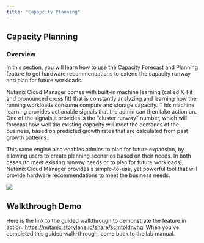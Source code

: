 ```yaml
---
title: "Capapcity Planning"
---
```



## Capacity Planning

### Overview

In this section, you will learn how to use the Capacity Forecast and Planning feature to get hardware 
recommendations to extend the capacity runway and plan for future workloads.

Nutanix Cloud Manager comes with built-in machine learning (called X-Fit and pronounced cross fit) that 
is constantly analyzing and learning how the running workloads consume compute and storage capacity. T
his machine learning provides actionable signals that the admin can then take action on. One of the signals 
it provides is the “cluster runway” number, which will forecast how well the existing capacity will meet 
the demands of the business, based on predicted growth rates that are calculated from past growth patterns.

This same engine also enables admins to plan for future expansion, by allowing users to create planning 
scenarios based on their needs. In both cases (to meet existing runway needs or to plan for future 
workloads), Nutanix Cloud Manager provides a simple-to-use, yet powerful tool that will provide hardware 
recommendations to meet the business needs.

![](./img/cap.png)

## Walkthrough Demo

Here is the link to the guided walkthrough to demonstrate the feature in action. 
https://nutanix.storylane.io/share/scmtpldnvhqi
When you've completed this guided walk-through, come back to the lab manual.
